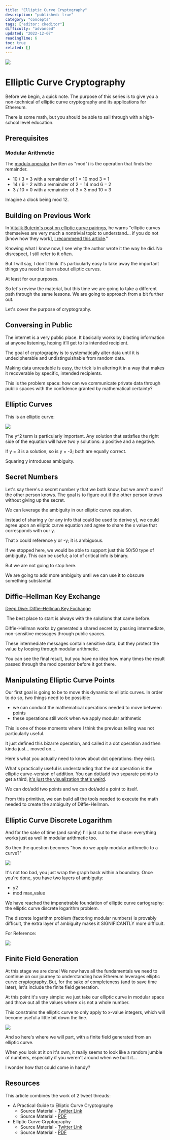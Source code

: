 ```yaml
---
title: "Elliptic Curve Cryptography"
description: "published: true"
category: "concepts"
tags: ["editor: ckeditor"]
difficulty: "advanced"
updated: "2022-12-07"
readingTime: 6
toc: true
related: []
---
```


![](/images/elliptic-curve-cryptography-1.jpeg)

# Elliptic Curve Cryptography

Before we begin, a quick note. The purpose of this series is to give you a non-technical of elliptic curve cryptography and its applications for Ethereum. 

There is some math, but you should be able to sail through with a high-school level education.

## Prerequisites

### Modular Arithmetic 

The [modulo operator](https://en.wikipedia.org/wiki/Modular_arithmetic) (written as "mod") is the operation that finds the remainder. 

*   10 / 3 = 3 with a remainder of 1 = 10 mod 3 = 1 
*   14 / 6 = 2 with a remainder of 2 = 14 mod 6 = 2 
*   3 / 10 = 0 with a remainder of 3 = 3 mod 10 = 3 

Imagine a clock being mod 12.

## Building on Previous Work

In [Vitalik Buterin's post on elliptic curve pairings](https://medium.com/@VitalikButerin/exploring-elliptic-curve-pairings-c73c1864e627), he warns "elliptic curves themselves are very much a nontrivial topic to understand... if you do not \[know how they work\], [I recommend this article](https://blog.cloudflare.com/a-relatively-easy-to-understand-primer-on-elliptic-curve-cryptography/)."

Knowing what I know now, I see why the author wrote it the way he did. No disrespect, I still refer to it often.

But I will say, I don't think it's particularly easy to take away the important things you need to learn about elliptic curves. 

At least for our purposes.

So let's review the material, but this time we are going to take a different path through the same lessons. We are going to approach from a bit further out. 

Let's cover the purpose of cryptography.

## Conversing in Public

The internet is a very public place. It basically works by blasting information at anyone listening, hoping it’ll get to its intended recipient. 

The goal of cryptography is to systematically alter data until it is undecipherable and undistinguishable from random data.

Making data unreadable is easy, the trick is in altering it in a way that makes it recoverable by specific, intended recipients. 

This is the problem space: how can we communicate private data through public spaces with the confidence granted by mathematical certainty?

## Elliptic Curves

This is an elliptic curve:

![](/images/elliptic-curve-cryptography-2.jpeg)

The y^2 term is particularly important. Any solution that satisfies the right side of the equation will have two y solutions: a positive and a negative. 

If y = 3 is a solution, so is y = -3; both are equally correct. 

Squaring y introduces ambiguity.

## Secret Numbers

Let's say there's a secret number y that we both know, but we aren't sure if the other person knows. The goal is to figure out if the other person knows without giving up the secret. 

We can leverage the ambiguity in our elliptic curve equation.

Instead of sharing y (or any info that could be used to derive y), we could agree upon an elliptic curve equation and agree to share the x value that corresponds with our y. 

That x could reference y or -y; it is ambiguous.

If we stopped here, we would be able to support just this 50/50 type of ambiguity. This can be useful; a lot of critical info is binary. 

But we are not going to stop here. 

We are going to add more ambiguity until we can use it to obscure something substantial.

## Diffie–Hellman Key Exchange

[Deep Dive: Diffie–Hellman Key Exchange](/concepts/diffie-hellman)

 The best place to start is always with the solutions that came before. 

Diffie-Hellman works by generated a shared secret by passing intermediate, non-sensitive messages through public spaces.

These intermediate messages contain sensitive data, but they protect the value by looping through modular arithmetic. 

You can see the final result, but you have no idea how many times the result passed through the mod operator before it got there.

## Manipulating Elliptic Curve Points

Our first goal is going to be to move this dynamic to elliptic curves. In order to do so, two things need to be possible: 

*   we can conduct the mathematical operations needed to move between points 
*   these operations still work when we apply modular arithmetic

This is one of those moments where I think the previous telling was not particularly useful. 

It just defined this bizarre operation, and called it a dot operation and then kinda just... moved on... 

Here's what you actually need to know about dot operations: they exist.

What's practically useful is understanding that the dot operation is the elliptic curve-version of addition. You can dot/add two separate points to get a third, [it's just the visualization that's weird](https://inevitableeth.com/elliptic-curve-cryptography-7.jpeg). 

We can dot/add two points and we can dot/add a point to itself.

From this primitive, we can build all the tools needed to execute the math needed to create the ambiguity of Diffie-Hellman. 

## Elliptic Curve Discrete Logarithm 

And for the sake of time (and sanity) I'll just cut to the chase: everything works just as well in modular arithmetic too.

So then the question becomes "how do we apply modular arithmetic to a curve?" 

![](/images/elliptic-curve-cryptography-3.png)

It's not too bad, you just wrap the graph back within a boundary. Once you're done, you have two layers of ambiguity:

*   y2 
*   mod max\_value

We have reached the impenetrable foundation of elliptic curve cartography: the elliptic curve discrete logarithm problem. 

The discrete logarithm problem (factoring modular numbers) is provably difficult, the extra layer of ambiguity makes it SIGNIFICANTLY more difficult.

For Reference: 

![](/images/elliptic-curve-cryptography-4.png)

## Finite Field Generation

At this stage we are done! We now have all the fundamentals we need to continue on our journey to understanding how Ethereum leverages elliptic curve cryptography. But, for the sake of completeness (and to save time later), let's include the finite field generation.

At this point it's very simple: we just take our elliptic curve in modular space and throw out all the values where x is not a whole number. 

This constrains the elliptic curve to only apply to x-value integers, which will become useful a little bit down the line.

![](/images/elliptic-curve-cryptography-5.png)

And so here's where we will part, with a finite field generated from an elliptic curve. 

When you look at it on it's own, it really seems to look like a random jumble of numbers, especially if you weren't around when we built it... 

I wonder how that could come in handy?

## Resources

This article combines the work of 2 tweet threads:

*   A Practical Guide to Elliptic Curve Cryptography 
    *   Source Material - [Twitter Link](https://twitter.com/logarithmicrex/status/1581695845023350785)
    *   Source Material - [PDF](/twitter-pdf-2022-10-16_elliptic_curve_cryptography_2.pdf)
*   Elliptic Curve Cryptography 
    *   Source Material - [Twitter Link](https://twitter.com/logarithmicrex/status/1580677281474699264)
    *   Source Material - [PDF](/twitter-pdf-2022-10-13_elliptic_curve_cryptography.pdf)
